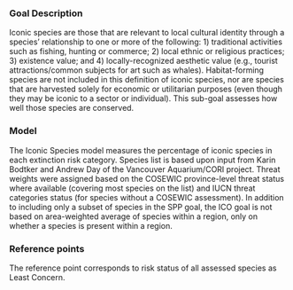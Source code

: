 ### Goal Description

Iconic species are those that are relevant to local cultural identity through a species’ relationship to one or more of the following: 1) traditional activities such as fishing, hunting or commerce; 2) local ethnic or religious practices; 3) existence value; and 4) locally-recognized aesthetic value (e.g., tourist attractions/common subjects for art such as whales). Habitat-forming species are not included in this definition of iconic species, nor are species that are harvested solely for economic or utilitarian purposes (even though they may be iconic to a sector or individual). This sub-goal assesses how well those species are conserved.

### Model 

The Iconic Species model measures the percentage of iconic species in each extinction risk category. Species list is based upon input from Karin Bodtker and Andrew Day of the Vancouver Aquarium/CORI project. Threat weights were assigned based on the COSEWIC province-level threat status where available (covering most species on the list) and IUCN threat categories status (for species without a COSEWIC assessment).  In addition to including only a subset of species in the SPP goal, the ICO goal is not based on area-weighted average of species within a region, only on whether a species is present within a region.

### Reference points 

The reference point corresponds to risk status of all assessed species as Least Concern.

